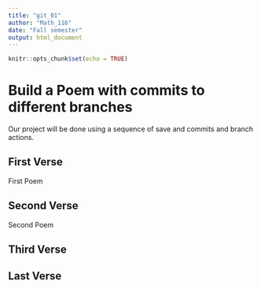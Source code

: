 ```yaml
---
title: "git_01"
author: "Math_116"
date: "Fall semester"
output: html_document
---
```


```r
knitr::opts_chunk$set(echo = TRUE)
```
# Build a Poem with commits to different branches
Our project will be done using a sequence of save and commits and branch actions.
<!-- Do not modify or change any text in "!--" bracketed areas such as this --- these are instructions to
you, if you change any of this the git program will notice it and compromise your git merging strategy !-->

## First Verse 
<!--Put the first five lines of a poem by Lewis Carrol in this section!-->
First Poem

## Second Verse
<!--Put the first five lines of a poem by Robert Frost here!-->
Second Poem

## Third Verse
<!--Put the first two verses of The Walrus and the Carpenter here!-->


## Last Verse
<!--Put a short poem of your choice 8-20 lines,here!-->
